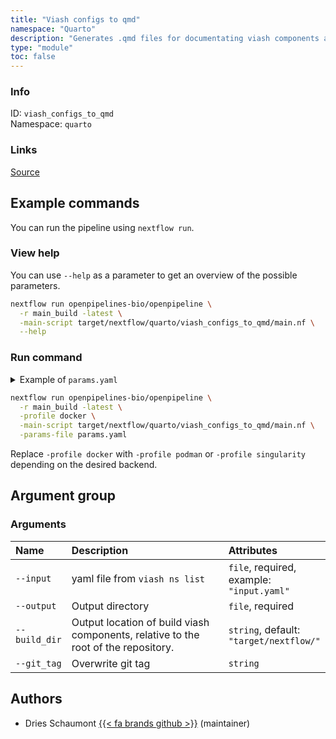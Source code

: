 ```yaml
---
title: "Viash configs to qmd"
namespace: "Quarto"
description: "Generates .qmd files for documentating viash components and workflows"
type: "module"
toc: false
---
```


::: {.column-margin}

### Info

ID: `viash_configs_to_qmd`  
Namespace: `quarto`

### Links
[Source](https://github.com/openpipelines-bio/openpipeline/blob/main_build/viash_tools/src/quarto/viash_configs_to_qmd){.btn-action .btn-sm .btn-info .btn role="button"}

:::



## Example commands

You can run the pipeline using `nextflow run`.

### View help

You can use `--help` as a parameter to get an overview of the possible parameters.

```bash
nextflow run openpipelines-bio/openpipeline \
  -r main_build -latest \
  -main-script target/nextflow/quarto/viash_configs_to_qmd/main.nf \
  --help
```

### Run command

<details>
<summary>Example of `params.yaml`</summary>
```yaml

```
</details>

```bash
nextflow run openpipelines-bio/openpipeline \
  -r main_build -latest \
  -profile docker \
  -main-script target/nextflow/quarto/viash_configs_to_qmd/main.nf \
  -params-file params.yaml
```

:::{.callout-note}
Replace `-profile docker` with `-profile podman` or `-profile singularity` depending on the desired backend.
:::

## Argument group

### Arguments

|Name          |Description                                                                        |Attributes                                |
|:-------------|:----------------------------------------------------------------------------------|:-----------------------------------------|
|`--input`     |yaml file from `viash ns list`                                                     |`file`, required, example: `"input.yaml"` |
|`--output`    |Output directory                                                                   |`file`, required                          |
|`--build_dir` |Output location of build viash components, relative to the root of the repository. |`string`, default: `"target/nextflow/"`   |
|`--git_tag`   |Overwrite git tag                                                                  |`string`                                  |

## Authors

  * Dries Schaumont [{{< fa brands github >}}](https://github.com/DriesSchaumont) (maintainer)

